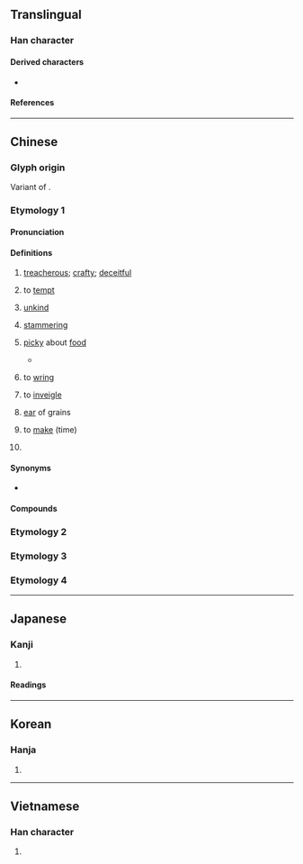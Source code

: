 {{also|ㅋ|ヲ}}
{{character info}}

==Translingual==
{{stroke order|type=animate}}

===Han character===
{{Han char|rn=18|rad=刀|as=00|sn=2|var=1|four=17120|canj=SM|ids=⿹𠃌㇀}}

====Derived characters====
* {{l|mul|[[叼]], [[汈]], [[𢆵]], [[䒒]], [[𨾆]], [[𩾗]], [[𪔸]]}}

====References====
{{Han ref|kx=0135.250|dkj=01846|dj=0304.050|hdz=10320.020|uh=5201}}

----

==Chinese==
{{zh-forms}}

===Glyph origin===
{{Han etym}}

Variant of {{zh-l|刀}}.

===Etymology 1===

====Pronunciation====
{{zh-pron
|m=diāo
|ma=Zh-diao.ogg
|c=diu1
|h=pfs=
|md=
|mn=tiau/thiau
|w=
|mc=y
|oc=y
|cat=a,n,pn
}}

====Definitions====
{{zh-hanzi}}

# {{lb|zh|literary|or in compounds}} [[treacherous]]; [[crafty]]; [[deceitful]]
# {{lb|zh|literary}} to [[tempt]]
# {{lb|zh|literary}} [[unkind]]
# {{lb|zh|literary}} [[stammering]]
# {{lb|zh|literary}} [[picky]] about [[food]]
#* {{zh-x|現在 的 孩子{zi}-們 啊 嘴 都 刁 著[着]{zhe} 呢，啊{ā}。||M-BJ|ref='''2004''', {{w2|zh|pref=《|家有儿女|suf=》}}, episode 68<!--, 00:13-->}}
# {{lb|zh|literary}} to [[wring]]
# {{lb|zh|literary}} to [[inveigle]]
# {{lb|zh|literary}} [[ear]] of grains
# {{lb|zh|literary}} to [[make]] (time)
# {{surname|zh}}

====Synonyms====
* {{s|treacherous}}
{{zh-syn-saurus|刁鑽}}

====Compounds====
{{zh-der|千刁萬惡|刁話|刁蕭|刁風|刁悍|刁皮|刁狡|刁難|刁天決地|刁蹬|刁斗|刁蹬用強|刁鑽|刁頑|刁滑|刁嘴|刁棍|刁天厥地|刁搔|刁詐|刁風拐月|刁拐|刁民|刁虐|刁騷|刁訟|刁厥|刁健訟棍|奸刁|刁鑽古怪|刁天撅地|刁決|刁蠻|刁頓|刁決古憋|刁惡|刁徒|刁姦|刁刁|放刁|撒刁|放刁撒潑|百般刁難|石刁柏|放刁把濫|撒潑放刁}}

===Etymology 2===
{{zh-see|凋|ss}}

===Etymology 3===
{{zh-see|碉|ss}}

===Etymology 4===
{{zh-see|雕|ss}}

{{zh-cat|Advanced}}

----

==Japanese==

===Kanji===
{{ja-kanji|grade=9|rs=刀00}}

# {{rfdef|ja|sort=刀00}}

====Readings====
{{ja-readings
|goon=ちょう<てう
|kanon=ちょう<てう
}}

----

==Korean==

===Hanja===
{{ko-hanja|조}}

# {{rfdef|ko|sort=刀00}}

----

==Vietnamese==

===Han character===
{{vi-readings|rs=刀00|reading=điêu}}

# {{rfdef|vi|sort=刀00}}